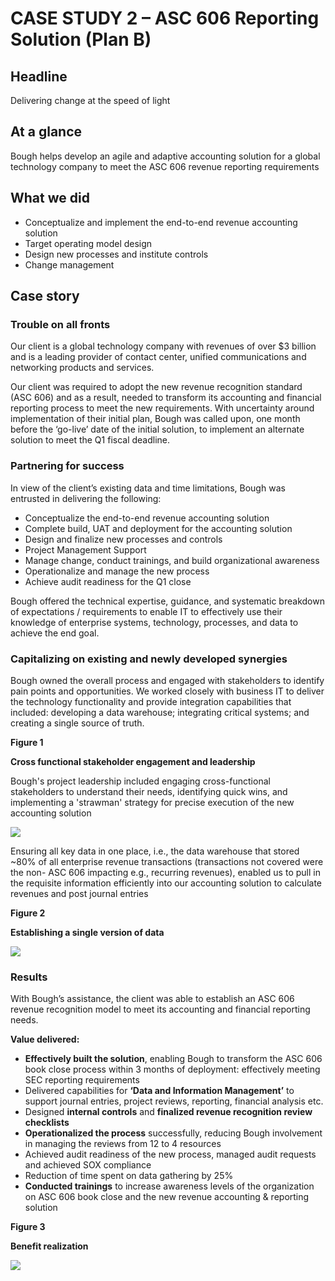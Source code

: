 
# **CASE STUDY 2 – ASC 606 Reporting Solution (Plan B)**

## Headline

Delivering change at the speed of light

## At a glance

Bough helps develop an agile and adaptive accounting solution for a global technology company to meet the ASC 606 revenue reporting requirements

## What we did

* Conceptualize and implement the end-to-end revenue accounting solution
* Target operating model design
* Design new processes and institute controls
* Change management

## Case story

### Trouble on all fronts

Our client is a global technology company with revenues of over $3 billion and is a leading provider of contact center, unified communications and networking products and services.

Our client was required to adopt the new revenue recognition standard (ASC 606) and as a result, needed to transform its accounting and financial reporting process to meet the new requirements. With uncertainty around implementation of their initial plan, Bough was called upon, one month before the ‘go-live’ date of the initial solution, to implement an alternate solution to meet the Q1 fiscal deadline.

### Partnering for success

In view of the client’s existing data and time limitations, Bough was entrusted in delivering the following:

* Conceptualize the end-to-end revenue accounting solution
* Complete build, UAT and deployment for the accounting solution
* Design and finalize new processes and controls
* Project Management Support
* Manage change, conduct trainings, and build organizational awareness
* Operationalize and manage the new process
* Achieve audit readiness for the Q1 close

Bough offered the technical expertise, guidance, and systematic breakdown of expectations / requirements to enable IT to effectively use their knowledge of enterprise systems, technology, processes, and data to achieve the end goal.

### Capitalizing on existing and newly developed synergies

Bough owned the overall process and engaged with stakeholders to identify pain points and opportunities. We worked closely with business IT to deliver the technology functionality and provide integration capabilities that included: developing a data warehouse; integrating critical systems; and creating a single source of truth.

**Figure 1**

**Cross functional stakeholder engagement and leadership**

Bough's project leadership included engaging cross-functional stakeholders to understand their needs, identifying quick wins, and implementing a 'strawman' strategy for precise execution of the new accounting solution

![](/content/case-studies/images/CS2/0.jpg)

Ensuring all key data in one place, i.e., the data warehouse that stored ~80% of all enterprise revenue transactions (transactions not covered were the non- ASC 606 impacting e.g., recurring revenues), enabled us to pull in the requisite information efficiently into our accounting solution to calculate revenues and post journal entries

**Figure 2**

**Establishing a single version of data**

![](/content/case-studies/images/CS2/1.jpg)

### Results

With Bough’s assistance, the client was able to establish an ASC 606 revenue recognition model to meet its accounting and financial reporting needs.

**Value delivered:**

* **Effectively built the solution**, enabling Bough to transform the ASC 606 book close process within 3 months of deployment: effectively meeting SEC reporting requirements
* Delivered capabilities for **‘Data and Information Management’** to support journal entries, project reviews, reporting, financial analysis etc.
* Designed **internal controls** and **finalized revenue recognition review checklists**
* **Operationalized the process** successfully, reducing Bough involvement in managing the reviews from 12 to 4 resources
* Achieved audit readiness of the new process, managed audit requests and achieved SOX compliance
* Reduction of time spent on data gathering by 25%
* **Conducted trainings** to increase awareness levels of the organization on ASC 606 book close and the new revenue accounting & reporting solution

**Figure 3**

**Benefit realization**

![](/content/case-studies/images/CS2/2.jpg)

